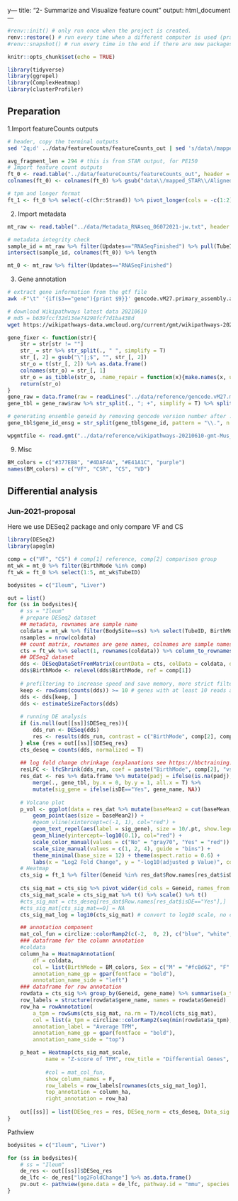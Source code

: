 y---
title: "2- Summarize and Visualize feature count"
output: html_document
---

```r
#renv::init() # only run once when the project is created.
renv::restore() # run every time when a different computer is used (practically it is Ok to run every time)
#renv::snapshot() # run every time in the end if there are new packages installed (practically it is Ok to run every time in the end)
```
```r

knitr::opts_chunk$set(echo = TRUE)

library(tidyverse)
library(ggrepel)
library(ComplexHeatmap)
library(clusterProfiler)
```


## Preparation
1.Import featureCounts outputs
```sh
# header, copy the terminal outputs
sed '2q;d' ../data/featureCounts/featureCounts_out | sed 's/data\/mapped_STAR\/Aligned.out.bam://g'
```
```r
avg_fragment_len = 294 # this is from STAR output, for PE150
# Import feature count outputs
ft_0 <- read.table("../data/featureCounts/featureCounts_out", header = T, sep = "\t", check.names = F)
colnames(ft_0) <- colnames(ft_0) %>% gsub("data\\/mapped_STAR\\/Aligned\\.out\\.bam\\:CSR2019-", "CSR2019\\.", .)

# tpm and longer format
ft_1 <- ft_0 %>% select(-c(Chr:Strand)) %>% pivot_longer(cols = -c(1:2), names_to = "sample_id", values_to = "raw_ct") %>% filter(raw_ct>0) %>% mutate(sample_id = gsub("data\\/mapped_STAR\\/Aligned\\.out\\.bam\\:", "", sample_id), sample_id = gsub("-", "\\.", sample_id), l_ef = pmax(0, Length - avg_fragment_len) + 1, ct_rate = raw_ct/l_ef) %>% group_by(sample_id) %>% mutate(tpm = ct_rate/sum(ct_rate)*1E6) %>% ungroup

```

2. Import metadata
```r
mt_raw <- read.table("../data/Metadata_RNAseq_06072021-jw.txt", header = T, sep = "\t")

# metadata integrity check
sample_id = mt_raw %>% filter(Updates=="RNASeqFinished") %>% pull(TubeID)
intersect(sample_id, colnames(ft_0)) %>% length

mt_0 <- mt_raw %>% filter(Updates=="RNASeqFinished")
```

3. Gene annotation
```sh
# extract gene information from the gtf file
awk -F"\t" '{if($3=="gene"){print $9}}' gencode.vM27.primary_assembly.annotation.gtf > gencode.vM27.metadata.primary_assembly.annotation.col9

# download Wikipathways latest data 20210610
# md5 = b639fccf32d134e74298fcf7d1ba438d
wget https://wikipathways-data.wmcloud.org/current/gmt/wikipathways-20210610-gmt-Mus_musculus.gmt -P data/reference/
```
```r
gene_fixer <- function(str){
    str = str[str != ""]
    str_ = str %>% str_split(., " ", simplify = T)
    str_[, 2] = gsub("\"|;$", "", str_[, 2])
    str_o = t(str_[, 2]) %>% as.data.frame()
    colnames(str_o) = str_[, 1]
    str_o = as_tibble(str_o, .name_repair = function(x){make.names(x, unique = T)})
    return(str_o)
}
gene_raw = data.frame(raw = readLines("../data/reference/gencode.vM27.metadata.primary_assembly.annotation.col9"))
gene_tbl = gene_raw$raw %>% str_split(., "; +", simplify = T) %>% split(., seq(nrow(.))) %>% lapply(., "gene_fixer") %>% data.table::rbindlist(use.names = T, fill = T)

# generating ensemble geneid by removing gencode version number after . (see gencode gene_id format at https://www.gencodegenes.org/pages/data_format.html)
gene_tbl$gene_id_ensg = str_split(gene_tbl$gene_id, pattern = "\\.", n = 2, simplify = T)[, 1]

wpgmtfile <- read.gmt("../data/reference/wikipathways-20210610-gmt-Mus_musculus.gmt")


```

9. Misc
```r
BM_colors = c("#377EB8", "#4DAF4A", "#E41A1C", "purple")
names(BM_colors) = c("VF", "CSR", "CS", "VD")
```

## Differential analysis

### Jun-2021-proposal
Here we use DESeq2 package and only compare VF and CS
```r
library(DESeq2)
library(apeglm)

comp = c("VF", "CS") # comp[1] reference, comp[2] comparison group
mt_wk = mt_0 %>% filter(BirthMode %in% comp)
ft_wk = ft_0 %>% select(1:5, mt_wk$TubeID)

bodysites = c("Ileum", "Liver")

out = list()
for (ss in bodysites){
    # ss = "Ileum"
    # prepare DESeq2 dataset
    ## metadata, rownames are sample name
    coldata = mt_wk %>% filter(BodySite==ss) %>% select(TubeID, BirthMode, Sex) %>% mutate(across(.col = -1, .fns = factor)) %>% column_to_rownames(var = "TubeID")
    nsamples = nrow(coldata)
    ## count matrix, rownames are gene names, colnames are sample names
    cts = ft_wk %>% select(1, rownames(coldata)) %>% column_to_rownames(var = "Geneid")
    ## DESeq2 dataset
    dds <- DESeqDataSetFromMatrix(countData = cts, colData = coldata, design = ~ BirthMode + Sex)
    dds$BirthMode <- relevel(dds$BirthMode, ref = comp[1])
    
    # prefiltering to increase speed and save memory, more strict filtering is automatically applied later
    keep <- rowSums(counts(dds)) >= 10 # genes with at least 10 reads across all samples
    dds <- dds[keep, ]
    dds <- estimateSizeFactors(dds)
    
    # running DE analysis
    if (is.null(out[[ss]]$DESeq_res)){
        dds_run <- DESeq(dds)
        res <- results(dds_run, contrast = c("BirthMode", comp[2], comp[1]))
    } else {res = out[[ss]]$DESeq_res}
    cts_deseq = counts(dds, normalized = T)
    
    ## log fold change chrinkage (explanations see https://hbctraining.github.io/DGE_workshop/lessons/05_DGE_DESeq2_analysis2.html#:~:text=Shrunken%20log2%20foldchanges%20(LFC),High%20dispersion%20values)
    resLFC <- lfcShrink(dds_run, coef = paste("BirthMode", comp[2], "vs", comp[1], sep = "_"), type = "apeglm", res = res)
    res_dat <- res %>% data.frame %>% mutate(padj = ifelse(is.na(padj), 1, padj), isDE = ifelse(padj<=0.1, "Yes", "No")) %>%  # explanations of NA in padj can be found https://bioconductor.org/packages/release/bioc/vignettes/DESeq2/inst/doc/DESeq2.html#pvaluesNA and https://bioconductor.org/packages/release/bioc/vignettes/DESeq2/inst/doc/DESeq2.html#i-want-to-benchmark-deseq2-comparing-to-other-de-tools.
        merge(., gene_tbl, by.x = 0, by.y = 1, all.x = T) %>%
        mutate(sig_gene = ifelse(isDE=="Yes", gene_name, NA))
    
    # Volcano plot
    p_vol <- ggplot(data = res_dat %>% mutate(baseMean2 = cut(baseMean, breaks = c(0, 1000, 10000, Inf))), aes(x = log2FoldChange, y = -log10(padj), color = isDE)) + 
        geom_point(aes(size = baseMean2)) + 
        #geom_vline(xintercept=c(-1, 1), col="red") + 
        geom_text_repel(aes(label = sig_gene), size = 10/.pt, show.legend = F) +
        geom_hline(yintercept=-log10(0.1), col="red") +
        scale_color_manual(values = c("No" = "gray70", "Yes" = "red")) +
        scale_size_manual(values = c(1, 2, 4), guide = "bins") +
        theme_minimal(base_size = 12) + theme(aspect.ratio = 0.6) +
        labs(x = "Log2 Fold Change", y = "-log10(adjusted p Value)", color = "Differential\nExpressed", size = "Normalized\nMean Count", title = paste0("Volcano plots showing expression changes comparing ", comp[2], " to ", comp[1], " in ", ss))
    # Heatmap
    cts_sig = ft_1 %>% filter(Geneid %in% res_dat$Row.names[res_dat$isDE=="Yes"], sample_id %in% rownames(coldata)) %>% merge(., gene_tbl, by = 1, all.x = T) # Get TPM for each gene in each sample
    
    cts_sig_mat = cts_sig %>% pivot_wider(id_cols = Geneid, names_from = sample_id, values_from = tpm) %>% column_to_rownames(var = "Geneid")
    cts_sig_mat_scale = cts_sig_mat %>% t() %>% scale() %>% t()
    #cts_sig_mat = cts_deseq[res_dat$Row.names[res_dat$isDE=="Yes"],]
    #cts_sig_mat[cts_sig_mat==0] = NA
    cts_sig_mat_log = log10(cts_sig_mat) # convert to log10 scale, no count is NA value

    ## annotation component
    mat_col_fun = circlize::colorRamp2(c(-2,  0, 2), c("blue", "white", "red"))
    ### dataframe for the column annotation
    #coldata
    column_ha = HeatmapAnnotation(
        df = coldata, 
        col = list(BirthMode = BM_colors, Sex = c("M" = "#fc8d62", "F" = "#66c2a5")),
        annotation_name_gp = gpar(fontface = "bold"),
        annotation_name_side = "left")
    ### dataframe for row annotation
    rowdata = cts_sig %>% group_by(Geneid, gene_name) %>% summarise(a_tpm = sum(tpm)/ncol(cts_sig_mat))
    row_labels = structure(rowdata$gene_name, names = rowdata$Geneid)
    row_ha = rowAnnotation(
        a_tpm = rowSums(cts_sig_mat, na.rm = T)/ncol(cts_sig_mat), 
        col = list(a_tpm = circlize::colorRamp2(seq(min(rowdata$a_tpm), max(rowdata$a_tpm), length.out = 7), hcl.colors(7, palette = "Oranges", rev = T))),
        annotation_label = "Average TPM",
        annotation_name_gp = gpar(fontface = "bold"),
        annotation_name_side = "top")

    p_heat = Heatmap(cts_sig_mat_scale,
            name = "Z-score of TPM", row_title = "Differential Genes",
            
            #col = mat_col_fun,
            show_column_names = F,
            row_labels = row_labels[rownames(cts_sig_mat_log)],
            top_annotation = column_ha,
            right_annotation = row_ha)
    
    out[[ss]] = list(DESeq_res = res, DESeq_norm = cts_deseq, Data_sig = cts_sig, volcano = p_vol, heatmap = p_heat)
}
```

Pathview
```r
bodysites = c("Ileum", "Liver")

for (ss in bodysites){
    # ss = "Ileum"
    de_res <- out[[ss]]$DESeq_res
    de_lfc <- de_res["log2FoldChange"] %>% as.data.frame()
    pv.out <- pathview(gene.data = de_lfc, pathway.id = "mmu", species = "mmu", out.suffix = "test/test")
}
```

